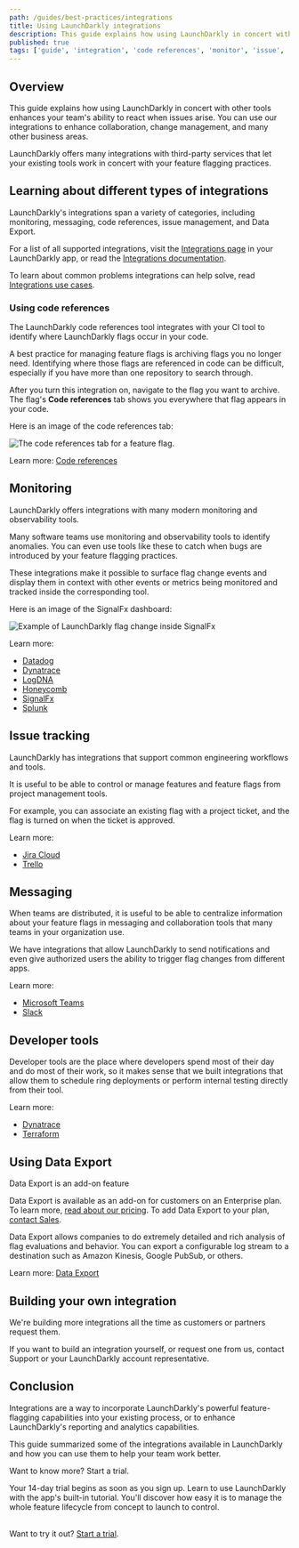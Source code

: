 ```yaml
---
path: /guides/best-practices/integrations
title: Using LaunchDarkly integrations
description: This guide explains how using LaunchDarkly in concert with other tools enhances your team's ability to react when issues arise. LaunchDarkly offers many integrations with third-party services that let your existing tools work in concert with your feature flagging practices.
published: true
tags: ['guide', 'integration', 'code references', 'monitor', 'issue', 'data export']
---
```


## Overview

This guide explains how using LaunchDarkly in concert with other tools enhances your team's ability to react when issues arise. You can use our integrations to enhance collaboration, change management, and many other business areas.

LaunchDarkly offers many integrations with third-party services that let your existing tools work in concert with your feature flagging practices.

## Learning about different types of integrations

LaunchDarkly's integrations span a variety of categories, including monitoring, messaging, code references, issue management, and Data Export.

For a list of all supported integrations, visit the [Integrations page](https://app.launchdarkly.com/integrations) in your LaunchDarkly app, or read the [Integrations documentation](/integrations).

To learn about common problems integrations can help solve, read [Integrations use cases](/guides/best-practices/integrations-use-cases).

### Using code references

The LaunchDarkly code references tool
integrates with your CI tool to identify where LaunchDarkly flags occur in your code.

A best practice for managing feature flags is archiving flags you no longer need. Identifying where those flags are referenced in code can be difficult, especially if you have more than one repository to
search through.

After you turn this integration on, navigate to the flag you want to archive. The flag's **Code references** tab shows you everywhere that flag appears in your code.

Here is an image of the code references tab:

![The code references tab for a feature flag.](flag-code-references.png)

<LearnMore>

Learn more: [Code references](/home/code/code-references)

</LearnMore>

## Monitoring

LaunchDarkly offers integrations with many modern monitoring and observability tools.

Many software teams use monitoring and observability tools to identify anomalies. You can even use tools like these to catch when bugs are introduced by your feature flagging practices.

These integrations make it
possible to surface flag change events and display them in context
with other events or metrics being monitored and tracked inside the corresponding
tool.

Here is an image of the SignalFx dashboard:

![Example of LaunchDarkly flag change inside SignalFx](signalfx-marker-1.png)

<LearnMore>

Learn more:
  * [Datadog](/integrations/datadog)
  * [Dynatrace](/integrations/dynatrace)
  * [LogDNA](/integrations/logdna)
  * [Honeycomb](/integrations/honeycomb)
  * [SignalFx](/integrations/signalfx)
  * [Splunk](/integrations/splunk)

</LearnMore>

## Issue tracking

LaunchDarkly has integrations that support common engineering workflows and tools.

It is useful to be able to control or manage features and feature flags from project management tools.

For example, you can associate an existing flag with a project ticket, and the flag is turned on when the ticket is approved.

<LearnMore>

Learn more:
  * [Jira Cloud](/integrations/jira)
  * [Trello](https://trello.com/power-ups/5d795c43ef5f7d1dc307da46)

</LearnMore>

## Messaging

When teams are distributed, it is useful to be able to centralize information about your feature flags in messaging and collaboration tools that many teams in your organization use.

We have integrations that allow LaunchDarkly to send notifications and even give
authorized users the ability to trigger flag changes from different apps.

<LearnMore>

Learn more:
  * [Microsoft Teams](/integrations/microsoft-teams)
  * [Slack](/integrations/slack)

</LearnMore>

## Developer tools

Developer tools are the place where developers spend most of their day and do most of their work, so it makes sense that we built integrations that allow them to schedule ring deployments or perform internal testing directly from their tool.

<LearnMore>

Learn more:
  * [Dynatrace](/integrations/dynatrace)
  * [Terraform](/integrations/terraform)

</LearnMore>

## Using Data Export

<Callout intent="primary">
  <CalloutTitle>Data Export is an add-on feature</CalloutTitle>
  <CalloutDescription>

Data Export is available as an add-on for customers on an Enterprise plan. To learn more, [read about our pricing](https://launchdarkly.com/pricing/). To add Data Export to your plan, [contact Sales](https://launchdarkly.com/contact-sales/).

  </CalloutDescription>
</Callout>

Data Export allows companies to do extremely detailed and rich analysis of flag
evaluations and behavior. You can export a configurable log stream to a destination such
as Amazon Kinesis, Google PubSub, or others.

<LearnMore>

Learn more: [Data Export](/home/data-export)

</LearnMore>

## Building your own integration

We're building more integrations all the time as customers or partners request them.

If you want to build an integration yourself, or request one from us, contact Support or your LaunchDarkly account representative.

## Conclusion

Integrations are a way to incorporate LaunchDarkly's powerful feature-flagging capabilities into your existing process, or to enhance LaunchDarkly's reporting and analytics capabilities.

This guide summarized some of the integrations available in LaunchDarkly and how you can use them to help your team work better.

<Callout intent="primary">
<CalloutTitle>Want to know more? Start a trial.</CalloutTitle>
<CalloutDescription>

Your 14-day trial begins as soon as you sign up. Learn to use LaunchDarkly with the app's built-in tutorial. You'll discover how easy it is to manage the whole feature lifecycle from concept to launch to control.<br/><br/>

Want to try it out? [Start a trial](https://launchdarkly.com/start-trial/).

</CalloutDescription>
</Callout>
